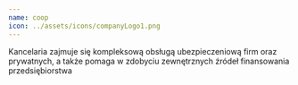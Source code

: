 ```yaml
---
name: coop
icon: ../assets/icons/companyLogo1.png
---
```

Kancelaria zajmuje się kompleksową obsługą ubezpieczeniową firm oraz prywatnych, a także pomaga w zdobyciu zewnętrznych źródeł finansowania przedsiębiorstwa